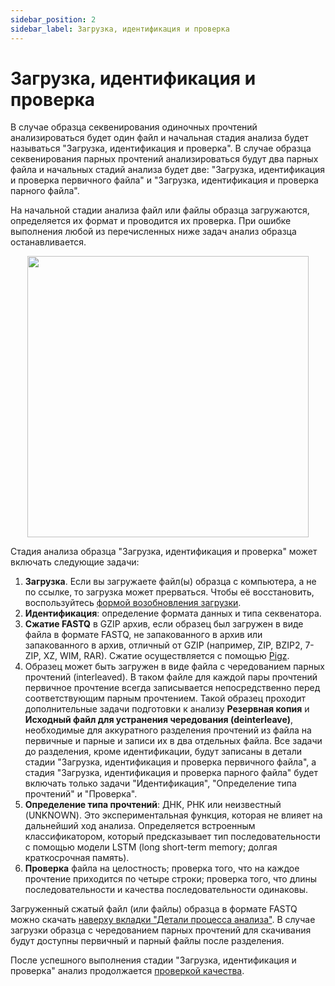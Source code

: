 ```yaml
---
sidebar_position: 2
sidebar_label: Загрузка, идентификация и проверка
---
```


# Загрузка, идентификация и проверка

В случае образца секвенирования одиночных прочтений анализироваться будет один файл и начальная
стадия анализа будет называться "Загрузка, идентификация и проверка".
В случае образца секвенирования парных прочтений анализироваться будут два парных файла и
начальных стадий анализа будет две: "Загрузка, идентификация и проверка первичного файла" и
"Загрузка, идентификация и проверка парного файла".

На начальной стадии анализа файл или файлы образца загружаются, определяется их формат
и проводится их проверка. При ошибке выполнения любой из перечисленных ниже задач анализ образца останавливается.

<p align="center">
<img src={require('/img/rus/upload_workflow.png').default} width="450"/>
</p>

Стадия анализа образца "Загрузка, идентификация и проверка" может включать следующие задачи:
1. **Загрузка**. Если вы загружаете файл(ы) образца с компьютера, а не по ссылке, то загрузка
может прерваться. Чтобы её восстановить,
воспользуйтесь [формой возобновления загрузки](/uploading-samples/restore_upload).
2. **Идентификация**: определение формата данных и типа секвенатора.
3. **Сжатие FASTQ** в GZIP архив, если образец был загружен в виде файла в формате FASTQ, не запакованного
в архив или запакованного в архив, отличный от GZIP (например, ZIP, BZIP2, 7-ZIP, XZ, WIM, RAR).
Сжатие осуществляется с помощью [Pigz](https://zlib.net/pigz/).
4. Образец может быть загружен в виде файла с чередованием парных прочтений (interleaved).
В таком файле для каждой пары прочтений первичное прочтение всегда записывается непосредственно
перед соответствующим парным прочтением. Такой образец проходит дополнительные задачи подготовки к анализу
**Резервная копия** и **Исходный файл для устранения чередования (deinterleave)**, необходимые
для аккуратного разделения прочтений из файла на первичные и парные и записи их
в два отдельных файла. Все задачи до разделения, кроме идентификации, будут записаны в детали стадии
"Загрузка, идентификация и проверка первичного файла", а
стадия "Загрузка, идентификация и проверка парного файла" будет включать
только задачи "Идентификация", "Определение типа прочтений" и "Проверка".
5. **Определение типа прочтений**: ДНК, РНК или неизвестный (UNKNOWN). Это экспериментальная функция, которая
не влияет на дальнейший ход анализа. Определяется встроенным классификатором, который предсказывает тип
последовательности с помощью модели LSTM (long short-term memory; долгая краткосрочная память).
7. **Проверка** файла на целостность; проверка того, что на каждое прочтение приходится по четыре строки;
проверка того, что длины последовательности и качества последовательности одинаковы.

Загруженный сжатый файл (или файлы) образца в формате FASTQ можно
скачать [наверху вкладки "Детали процесса анализа"](/workflow-details/workflow-details#sample-files).
В случае загрузки образца с чередованием парных прочтений для скачивания будут доступны
первичный и парный файлы после разделения.

После успешного выполнения стадии "Загрузка, идентификация и проверка" анализ
продолжается [проверкой качества](/workflow-details/check-quality-and-cleanup).
